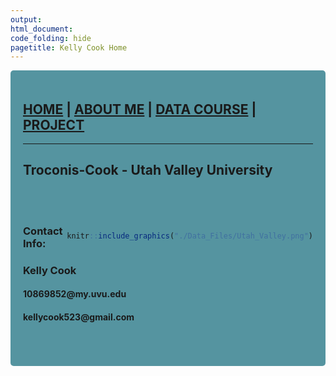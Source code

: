 ```yaml
---
output: 
html_document:
code_folding: hide
pagetitle: Kelly Cook Home
---
```


<style type="text/css">
.main-container {
  max-width: 1800px;
  margin-left: auto;
  margin-right: auto;
}
</style>

<style>
div.gray { background-color:#5594A0; border-radius: 5px; padding: 20px;}
</style>
<div class = "gray">



<style>
div.blue { background-color:#61A4B7; border-radius: 5px; padding: 20px;}
</style>
<div class = "blue">
## [HOME](http://KellyTroconis.github.io/) | [ABOUT ME](http://KellyTroconis.github.io/About-me/) | [DATA COURSE](http://KellyTroconis.github.io/data-course/) | [PROJECT](http://KellyTroconis.github.io/PROJECT/)
</div>
___
## **Troconis-Cook  - Utah Valley University**
<br>
<br>
<div style= "float:right;position: relative;top:20px">
```r
knitr::include_graphics("./Data_Files/Utah_Valley.png")
```
</div>

### **Contact Info:**

### Kelly Cook
#### 10869852@my.uvu.edu
#### kellycook523@gmail.com

<br>
</div>